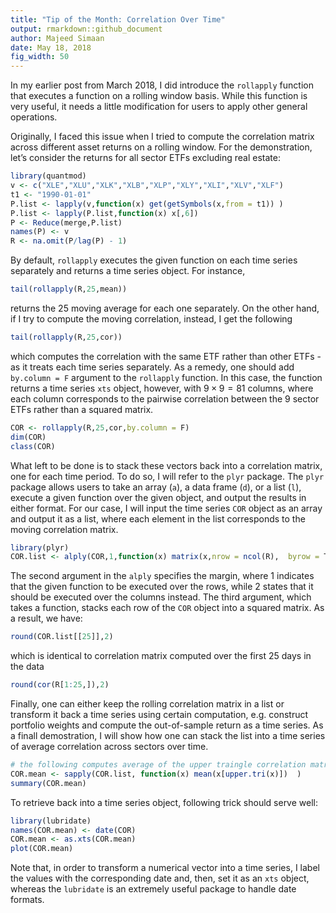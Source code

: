 ```yaml
---
title: "Tip of the Month: Correlation Over Time"
output: rmarkdown::github_document
author: Majeed Simaan
date: May 18, 2018
fig_width: 50
---
```

In my earlier post from March 2018, I did introduce the `rollapply` function that executes a function on a rolling window basis. While this function is very useful, it needs a little modification for users to apply other general operations.

Originally, I faced this issue when I tried to compute the correlation matrix across different asset returns on a rolling window. For the demonstration, let's consider the returns for all sector ETFs excluding real estate:
```r
library(quantmod)
v <- c("XLE","XLU","XLK","XLB","XLP","XLY","XLI","XLV","XLF")
t1 <- "1990-01-01"
P.list <- lapply(v,function(x) get(getSymbols(x,from = t1)) )
P.list <- lapply(P.list,function(x) x[,6])
P <- Reduce(merge,P.list)
names(P) <- v
R <- na.omit(P/lag(P) - 1)
```
By default, `rollapply` executes the given function on each time series separately and returns a time series object. For instance, 
```r
tail(rollapply(R,25,mean))
```
returns the 25 moving average for each one separately. On the other hand, if I try to compute the moving correlation, instead, I get the following
```r
tail(rollapply(R,25,cor))
```
which computes the correlation with the same ETF rather than other ETFs - as it treats each time series separately. As a remedy, one should add `by.column = F` argument to the `rollapply` function. In this case, the function returns a time series `xts` object, however, with $9 \times 9 = 81$ columns, where each column corresponds to the pairwise correlation between the 9 sector ETFs rather than a squared matrix.
```r
COR <- rollapply(R,25,cor,by.column = F)
dim(COR)
class(COR)
```
What left to be done is to stack these vectors back into a correlation matrix, one for each time period. To do so, I will refer to the `plyr` package. The `plyr` package allows users to take an array (`a`), a data frame (`d`), or a list (`l`), execute a given function over the given object, and output the results in either format. For our case, I will input the time series `COR` object as an array and output it as a list, where each element in the list  corresponds to the moving correlation matrix. 
```r
library(plyr)
COR.list <- alply(COR,1,function(x) matrix(x,nrow = ncol(R),  byrow = T ))
```
The second argument in the `alply` specifies the margin, where 1 indicates that the given function to be executed over the rows, while 2 states that it should be executed over the columns instead. The third argument, which takes a function, stacks each row of the `COR` object into a squared matrix. As a result, we have:
```r
round(COR.list[[25]],2)
```
which is identical to correlation matrix computed over the first 25 days in the data
```r
round(cor(R[1:25,]),2)
```
Finally, one can either keep the rolling correlation matrix in a list or transform it back a time series using certain computation, e.g. construct portfolio weights and compute the out-of-sample return as a time series. As a finall demostration, I will show how one can stack the list into a time series of average correlation across sectors over time.
```r
# the following computes average of the upper traingle correlation matrix elements
COR.mean <- sapply(COR.list, function(x) mean(x[upper.tri(x)])  )
summary(COR.mean)
```
To retrieve back into a time series object, following trick should serve well:
```r
library(lubridate)
names(COR.mean) <- date(COR)
COR.mean <- as.xts(COR.mean) 
plot(COR.mean)
```

Note that, in order to transform a numerical vector into a time series, I label the values with the corresponding date and, then, set it as an `xts` object, whereas the `lubridate` is an extremely useful package to handle date formats. 




